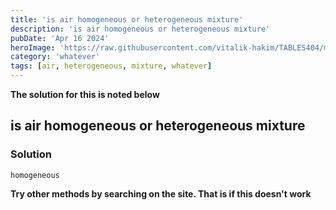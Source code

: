 ```yaml
---
title: 'is air homogeneous or heterogeneous mixture'
description: 'is air homogeneous or heterogeneous mixture'
pubDate: 'Apr 16 2024'
heroImage: 'https://raw.githubusercontent.com/vitalik-hakim/TABLES404/main/error_b/misc.png'
category: 'whatever'
tags: [air, heterogeneous, mixture, whatever]
---
```


**The solution for this is noted below**

## is air homogeneous or heterogeneous mixture

### Solution

```whatever
homogeneous
```

**Try other methods by searching on the site. That is if this doesn't work**
